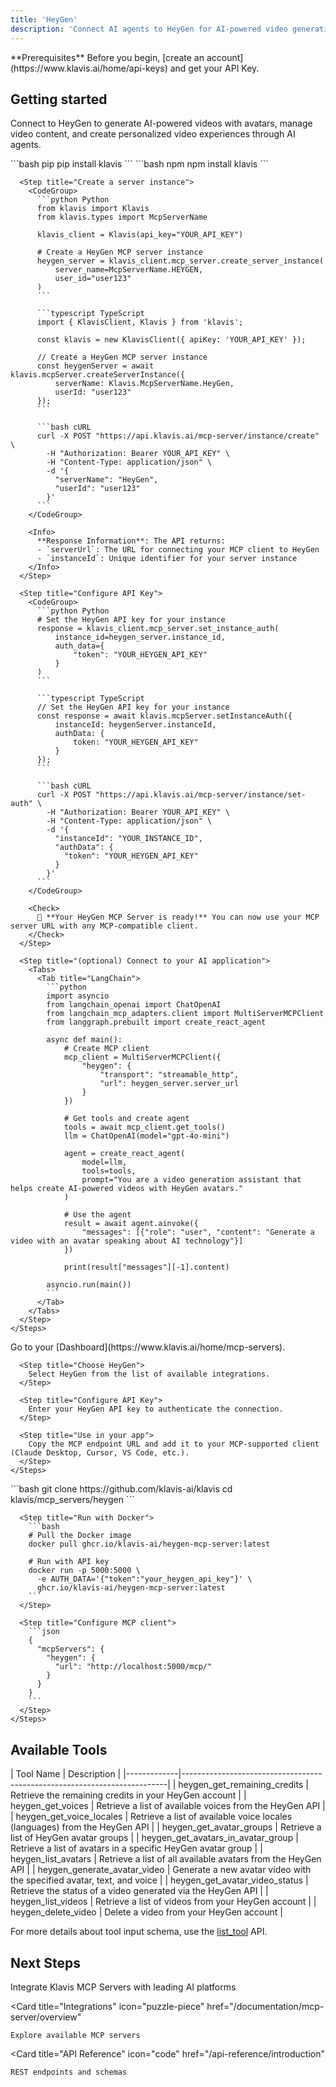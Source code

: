 ```yaml
---
title: 'HeyGen'
description: 'Connect AI agents to HeyGen for AI-powered video generation and avatar creation'
---
```


<Info>
  **Prerequisites**
  Before you begin, [create an account](https://www.klavis.ai/home/api-keys) and get your API Key.
</Info>

## Getting started

Connect to HeyGen to generate AI-powered videos with avatars, manage video content, and create personalized video experiences through AI agents.

<Tabs>
  <Tab title="API">
    <Steps>
      <Step title="Install the SDKs (optional)">
        <CodeGroup>
          ```bash pip
          pip install klavis
          ```
          ```bash npm
          npm install klavis
          ```
        </CodeGroup>
      </Step>
      
      <Step title="Create a server instance">
        <CodeGroup>
          ```python Python
          from klavis import Klavis
          from klavis.types import McpServerName
          
          klavis_client = Klavis(api_key="YOUR_API_KEY")
          
          # Create a HeyGen MCP server instance
          heygen_server = klavis_client.mcp_server.create_server_instance(
              server_name=McpServerName.HEYGEN,
              user_id="user123"
          )
          ```
          
          ```typescript TypeScript
          import { KlavisClient, Klavis } from 'klavis';
          
          const klavis = new KlavisClient({ apiKey: 'YOUR_API_KEY' });
          
          // Create a HeyGen MCP server instance
          const heygenServer = await klavis.mcpServer.createServerInstance({
              serverName: Klavis.McpServerName.HeyGen,
              userId: "user123"
          });
          ```
          
          ```bash cURL
          curl -X POST "https://api.klavis.ai/mcp-server/instance/create" \
            -H "Authorization: Bearer YOUR_API_KEY" \
            -H "Content-Type: application/json" \
            -d '{
              "serverName": "HeyGen",
              "userId": "user123"
            }'
          ```
        </CodeGroup>
        
        <Info>
          **Response Information**: The API returns:
          - `serverUrl`: The URL for connecting your MCP client to HeyGen
          - `instanceId`: Unique identifier for your server instance
        </Info>
      </Step>
      
      <Step title="Configure API Key">
        <CodeGroup>
          ```python Python
          # Set the HeyGen API key for your instance
          response = klavis_client.mcp_server.set_instance_auth(
              instance_id=heygen_server.instance_id,
              auth_data={
                  "token": "YOUR_HEYGEN_API_KEY"
              }
          )
          ```
          
          ```typescript TypeScript
          // Set the HeyGen API key for your instance
          const response = await klavis.mcpServer.setInstanceAuth({
              instanceId: heygenServer.instanceId,
              authData: {
                  token: "YOUR_HEYGEN_API_KEY"
              }
          });
          ```
          
          ```bash cURL
          curl -X POST "https://api.klavis.ai/mcp-server/instance/set-auth" \
            -H "Authorization: Bearer YOUR_API_KEY" \
            -H "Content-Type: application/json" \
            -d '{
              "instanceId": "YOUR_INSTANCE_ID",
              "authData": {
                "token": "YOUR_HEYGEN_API_KEY"
              }
            }'
          ```
        </CodeGroup>
        
        <Check>
          🎉 **Your HeyGen MCP Server is ready!** You can now use your MCP server URL with any MCP-compatible client.
        </Check>
      </Step>
      
      <Step title="(optional) Connect to your AI application">
        <Tabs>
          <Tab title="LangChain">
            ```python
            import asyncio
            from langchain_openai import ChatOpenAI
            from langchain_mcp_adapters.client import MultiServerMCPClient
            from langgraph.prebuilt import create_react_agent
            
            async def main():
                # Create MCP client
                mcp_client = MultiServerMCPClient({
                    "heygen": {
                        "transport": "streamable_http",
                        "url": heygen_server.server_url
                    }
                })
                
                # Get tools and create agent
                tools = await mcp_client.get_tools()
                llm = ChatOpenAI(model="gpt-4o-mini")
                
                agent = create_react_agent(
                    model=llm,
                    tools=tools,
                    prompt="You are a video generation assistant that helps create AI-powered videos with HeyGen avatars."
                )
                
                # Use the agent
                result = await agent.ainvoke({
                    "messages": [{"role": "user", "content": "Generate a video with an avatar speaking about AI technology"}]
                })
                
                print(result["messages"][-1].content)
            
            asyncio.run(main())
            ```
          </Tab>
        </Tabs>
      </Step>
    </Steps>
  </Tab>
  
  <Tab title="UI">
    <Steps>
      <Step title="Open Dashboard">
        Go to your [Dashboard](https://www.klavis.ai/home/mcp-servers).
      </Step>
      
      <Step title="Choose HeyGen">
        Select HeyGen from the list of available integrations.
      </Step>
      
      <Step title="Configure API Key">
        Enter your HeyGen API key to authenticate the connection.
      </Step>
      
      <Step title="Use in your app">
        Copy the MCP endpoint URL and add it to your MCP-supported client (Claude Desktop, Cursor, VS Code, etc.).
      </Step>
    </Steps>
  </Tab>
  
  <Tab title="Open Source">
    <Steps>
      <Step title="Clone repository (for developers to build from source)">
        ```bash
        git clone https://github.com/klavis-ai/klavis
        cd klavis/mcp_servers/heygen
        ```
      </Step>
      
      <Step title="Run with Docker">
        ```bash
        # Pull the Docker image
        docker pull ghcr.io/klavis-ai/heygen-mcp-server:latest
        
        # Run with API key
        docker run -p 5000:5000 \
          -e AUTH_DATA='{"token":"your_heygen_api_key"}' \
          ghcr.io/klavis-ai/heygen-mcp-server:latest
        ```
      </Step>
      
      <Step title="Configure MCP client">
        ```json
        {
          "mcpServers": {
            "heygen": {
              "url": "http://localhost:5000/mcp/"
            }
          }
        }
        ```
      </Step>
    </Steps>
  </Tab>
</Tabs>

## Available Tools

<Accordion title="Tools Information">
| Tool Name   | Description                                                              |
|-------------|--------------------------------------------------------------------------|
| heygen_get_remaining_credits | Retrieve the remaining credits in your HeyGen account |
| heygen_get_voices | Retrieve a list of available voices from the HeyGen API |
| heygen_get_voice_locales | Retrieve a list of available voice locales (languages) from the HeyGen API |
| heygen_get_avatar_groups | Retrieve a list of HeyGen avatar groups |
| heygen_get_avatars_in_avatar_group | Retrieve a list of avatars in a specific HeyGen avatar group |
| heygen_list_avatars | Retrieve a list of all available avatars from the HeyGen API |
| heygen_generate_avatar_video | Generate a new avatar video with the specified avatar, text, and voice |
| heygen_get_avatar_video_status | Retrieve the status of a video generated via the HeyGen API |
| heygen_list_videos | Retrieve a list of videos from your HeyGen account |
| heygen_delete_video | Delete a video from your HeyGen account |
</Accordion>

<Note>For more details about tool input schema, use the [list_tool](https://docs.klavis.ai/api-reference/mcp-server/list-tools) API.</Note>

## Next Steps

<CardGroup>
  <Card
    title="AI Platform Integrations"
    icon="robot"
    href="/documentation/ai-platform-integration/overview"
  >
    Integrate Klavis MCP Servers with leading AI platforms
  </Card>
  
  <Card
    title="Integrations"
    icon="puzzle-piece"
    href="/documentation/mcp-server/overview"
  >
    Explore available MCP servers
  </Card>
  
  <Card
    title="API Reference"
    icon="code"
    href="/api-reference/introduction"
  >
    REST endpoints and schemas
  </Card>
</CardGroup>